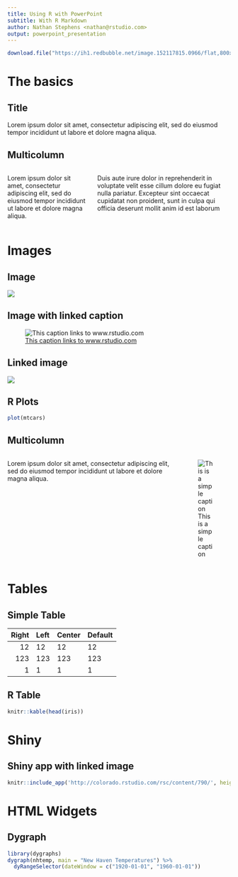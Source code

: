 ```yaml
---
title: Using R with PowerPoint
subtitle: With R Markdown
author: Nathan Stephens <nathan@rstudio.com>
output: powerpoint_presentation
---
```


```r
download.file("https://ih1.redbubble.net/image.152117815.0966/flat,800x800,075,t.u1.jpg", "buzz.jpg")
```

# The basics

## Title

Lorem ipsum dolor sit amet, consectetur adipiscing elit, sed do eiusmod tempor incididunt ut labore et dolore magna aliqua.

## Multicolumn

:::::::::::::: {.columns}
::: {.column}
Lorem ipsum dolor sit amet, consectetur adipiscing elit, sed do eiusmod tempor incididunt ut labore et dolore magna aliqua.
:::
::: {.column}
Duis aute irure dolor in reprehenderit in voluptate velit esse cillum dolore eu fugiat nulla pariatur. Excepteur sint occaecat cupidatat non proident, sunt in culpa qui officia deserunt mollit anim id est laborum
:::
::::::::::::::

# Images

## Image

![](buzz.jpg)

## Image with linked caption

![[This caption links to www.rstudio.com](https://www.rstudio.com)](buzz.jpg)

## Linked image

[![](buzz.jpg)](https://www.rstudio.com)

## R Plots

```r
plot(mtcars)
```

## Multicolumn

:::::::::::::: {.columns}
::: {.column}
Lorem ipsum dolor sit amet, consectetur adipiscing elit, sed do eiusmod tempor incididunt ut labore et dolore magna aliqua.
:::
::: {.column}
![This is a simple caption](buzz.jpg)
:::
::::::::::::::

# Tables

## Simple Table

  Right     Left   Center       Default
-------     ------ ----------   -------
     12     12        12            12
    123     123       123          123
      1     1          1             1

## R Table

```r
knitr::kable(head(iris))
```

# Shiny

## Shiny app with linked image

```r
knitr::include_app('http://colorado.rstudio.com/rsc/content/790/', height = "20px")
```

# HTML Widgets

## Dygraph

```r
library(dygraphs)
dygraph(nhtemp, main = "New Haven Temperatures") %>% 
  dyRangeSelector(dateWindow = c("1920-01-01", "1960-01-01"))
```
